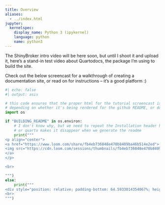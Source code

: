 ```yaml
---
title: Overview
aliases:
  - ../index.html
jupyter:
  kernelspec:
    display_name: Python 3 (ipykernel)
    language: python
    name: python3
---
```



The ShinyBroker intro video will be here soon, but until I shoot it and upload
it, here's a stand-in test video about Quartodocs, the package I'm using to
build the site.

Check out the below screencast for a walkthrough of creating a documentation
site, or read on for instructions -- it's a good platform :)


```python
#| echo: false
#| output: asis

# this code ensures that the proper html for the tutorial screencast is used,
# depending on whether it's being rendered for the github README, or doc site.
import os

if "BUILDING_README" in os.environ:
    # I don't know why, but we need to repeat the Installation header here.
    # or quarto makes it disappear when we generate the readme
    print("""
<p align="center">
<a href="https://www.loom.com/share/fb4eb736848e470b8409ba46b514e2ed">
<img src="https://cdn.loom.com/sessions/thumbnails/fb4eb736848e470b8409ba46b514e2ed-00001.gif" width="75%">
</a>
</p>

<br>

""")
else:
    print("""
<div style="position: relative; padding-bottom: 64.5933014354067%; height: 0;"><iframe src="https://www.loom.com/embed/fb4eb736848e470b8409ba46b514e2ed?sid=31db7652-43c6-4474-bab3-19dea2170775" frameborder="0" webkitallowfullscreen mozallowfullscreen allowfullscreen style="position: absolute; top: 0; left: 0; width: 100%; height: 100%;"></iframe></div>
<br>
""")

```
